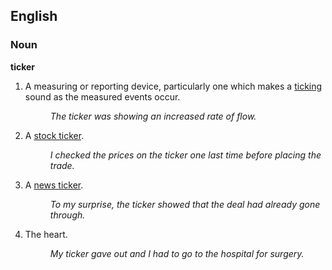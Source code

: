 ==English==

===Noun===
'''ticker'''

# A measuring or reporting device, particularly one which makes a [[tick]]ing sound as the measured events occur.
#: ''The ticker was showing an increased rate of flow.''
# A [[stock ticker]].
#: ''I checked the prices on the ticker one last time before placing the trade.''
# A [[news ticker]].
#: ''To my surprise, the ticker showed that the deal had already gone through.''
# {{cattag|colloquial}} The heart.
#: ''My ticker gave out and I had to go to the hospital for surgery.''